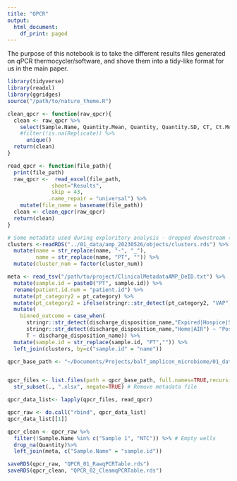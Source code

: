 ```yaml
---
title: "QPCR"
output:
  html_document:
    df_print: paged
---
```


The purpose of this notebook is to take the different results files
generated on qPCR thermocycler/software, and shove them into a tidy-like format
for us in the main paper.

```r
library(tidyverse)
library(readxl)
library(ggridges)
source("/path/to/nature_theme.R")
```

```r
clean_qpcr <- function(raw_qpcr){
  clean <- raw_qpcr %>%
    select(Sample.Name, Quantity.Mean, Quantity, Quantity.SD, CT, Ct.Mean, Ct.SD, file_name) %>%
    #filter(!is.na(Replicate)) %>% 
      unique()
  return(clean)
}

read_qpcr <- function(file_path){
  print(file_path)
  raw_qpcr <-  read_excel(file_path,
              sheet="Results", 
              skip = 43, 
             .name_repair = "universal") %>%
    mutate(file_name = basename(file_path))
  clean <- clean_qpcr(raw_qpcr)
  return(clean)
}
```

```r
# Some metadata used during exploritory analysis - dropped downstream (there were plots in here on local version)
clusters <-readRDS("../01_data/amp_20230526/objects/clusters.rds") %>% 
  mutate(name = str_replace(name, "-", "_"),
         name = str_replace(name, "PT", "")) %>%
  mutate(cluster_num = factor(cluster_num))

meta <- read_tsv("/path/to/project/ClinicalMetadataAMP_DeID.txt") %>%
  mutate(sample.id = paste0("PT", sample.id)) %>%
  rename(patient.id.num = "patient.id") %>%
  mutate(pt_category2 = pt_category) %>%
  mutate(pt_category2 = ifelse(stringr::str_detect(pt_category2, "VAP"), "HAP", pt_category2)) %>%
  mutate(
    binned_outcome = case_when(
      stringr::str_detect(discharge_disposition_name,"Expired|Hospice|SNF|LTAC|AMA") ~ "Negative",
      stringr::str_detect(discharge_disposition_name,"Home|AIR") ~ "Positive",
      T ~ discharge_disposition_name)) %>%
  mutate(sample.id = str_replace(sample.id, "PT","")) %>%
  left_join(clusters, by=c("sample.id" = "name"))
```

```r

qpcr_base_path <- "~/Documents/Projects/balf_amplicon_microbiome/01_data/qPCR"


qpcr_files <- list.files(path = qpcr_base_path, full.names=TRUE,recursive=FALSE, pattern = ".xls") %>%
  str_subset(., ".xlsx", negate=TRUE) # Remove metadata file

qpcr_data_list<- lapply(qpcr_files, read_qpcr)

qpcr_raw <- do.call("rbind", qpcr_data_list)
qpcr_data_list[[1]]
```

```r
qpcr_clean <- qpcr_raw %>% 
  filter(!Sample.Name %in% c("Sample 1", "NTC")) %>% # Empty wells 
  drop_na(Quantity)%>%
  left_join(meta, c("Sample.Name" = "sample.id"))
```



```r
saveRDS(qpcr_raw, "QPCR_01_RawqPCRTable.rds")
saveRDS(qpcr_clean, "QPCR_02_CleamqPCRTable.rds")
```

